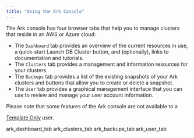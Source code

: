 ```yaml
---
title: "Using the Ark Console"
---
```


The Ark console has four browser tabs that help you to manage clusters that reside in an AWS or Azure cloud:

  - The `Dashboard` tab provides an overview of the current resources in use, a quick-start Launch DB Cluster button, and (optionally), links to documentation and tutorials.
  - The `Clusters` tab provides a management and information resources for your clusters.
  - The `Backups` tab provides a list of the existing snapshots of your Ark clusters and buttons that allow you to create or delete a snapshot.
  - The `User` tab provides a graphical management interface that you can use to review and manage your user account information.

Please note that some features of the Ark console are not available to a

[Template Only](template_only_user) user.

<div class="toctree" data-maxdepth="3">

ark_dashboard_tab ark_clusters_tab ark_backups_tab ark_user_tab

</div>
